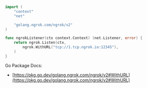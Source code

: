 ```go
import (
	"context"
	"net"

	"golang.ngrok.com/ngrok/v2"
)

func ngrokListener(ctx context.Context) (net.Listener, error) {
	return ngrok.Listen(ctx,
		ngrok.WithURL("tcp://1.tcp.ngrok.io:12345"),
	)
}
```

Go Package Docs:

- [https://pkg.go.dev/golang.ngrok.com/ngrok/v2#WithURL](https://pkg.go.dev/golang.ngrok.com/ngrok/v2#WithURL)
